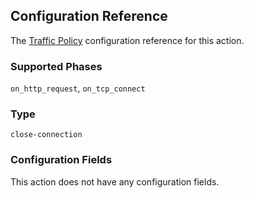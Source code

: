 
## Configuration Reference

The [Traffic Policy](/traffic-policy/) configuration reference for this action.

### Supported Phases

`on_http_request`, `on_tcp_connect`

### Type

`close-connection`

### Configuration Fields

This action does not have any configuration fields.
